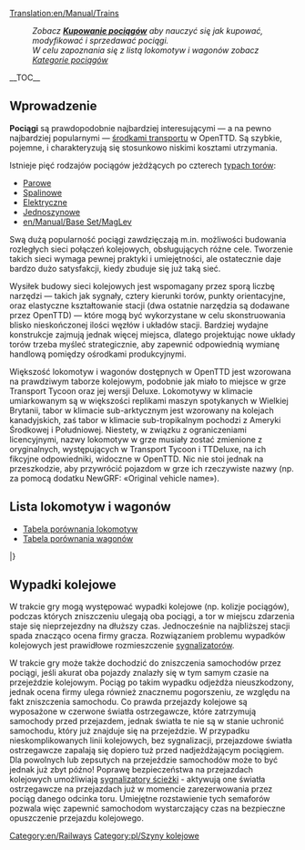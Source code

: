 [[Translation:en/Manual/Trains]]
{{pl/Spis treści}}
:''Zobacz '''[[en/Manual/Buying trains|Kupowanie pociągów]]''' aby nauczyć się jak kupować, modyfikować i sprzedawać pociągi.''
:''W celu zapoznania się z listą lokomotyw i wagonów zobacz [[:Category:pl/Koleje|Kategorie pociągów]]''
__TOC__
==Wprowadzenie==

'''Pociągi''' są prawdopodobnie najbardziej interesującymi — a na pewno najbardziej popularnymi — [[pl/Manual/Pojazdy|środkami transportu]] w OpenTTD. Są szybkie, pojemne, i charakteryzują się stosunkowo niskimi kosztami utrzymania. 

Istnieje pięć rodzajów pociągów jeżdżących po czterech [[en/Manual/Base Set/Types of railway|typach torów]]:
* [[pl/Manual/Base Set/Tory kolejowe|Parowe]]
* [[pl/Manual/Base Set/Tory kolejowe|Spalinowe]]
* [[en/Manual/Base Set/Electrified railways|Elektryczne]]
* [[en/Manual/Base Set/Monorail|Jednoszynowe]]
* [[en/Manual/Base Set/MagLev]]

Swą dużą popularność pociągi zawdzięczają m.in. możliwości budowania rozległych sieci połączeń kolejowych, obsługujących różne cele. Tworzenie takich sieci wymaga pewnej praktyki i umiejętności, ale ostatecznie daje bardzo dużo satysfakcji, kiedy zbuduje się już taką sieć.

Wysiłek budowy sieci kolejowych jest wspomagany przez sporą liczbę narzędzi — takich jak sygnały, cztery kierunki torów, punkty orientacyjne, oraz elastyczne kształtowanie stacji (dwa ostatnie narzędzia są dodawane przez OpenTTD) — które mogą być wykorzystane w celu skonstruowania blisko nieskończonej ilości węzłów i układów stacji. Bardziej wydajne konstrukcje zajmują jednak więcej miejsca, dlatego projektując nowe układy torów trzeba myśleć strategicznie, aby zapewnić odpowiednią wymianę handlową pomiędzy ośrodkami produkcyjnymi.

Większość lokomotyw i wagonów dostępnych w OpenTTD jest wzorowana na prawdziwym taborze kolejowym, podobnie jak miało to miejsce w grze Transport Tycoon oraz jej wersji Deluxe. Lokomotywy w klimacie umiarkowanym są w większości replikami maszyn spotykanych w Wielkiej Brytanii, tabor w klimacie sub-arktycznym jest wzorowany na kolejach kanadyjskich, zaś tabor w klimacie sub-tropikalnym pochodzi z Ameryki Środkowej i Południowej. Niestety, w związku z ograniczeniami licencyjnymi, nazwy lokomotyw w grze musiały zostać zmienione z oryginalnych, występujących w Transport Tycoon i TTDeluxe, na ich fikcyjne odpowiedniki, widoczne w OpenTTD. Nic nie stoi jednak na przeszkodzie, aby przywrócić pojazdom w grze ich rzeczywiste nazwy (np. za pomocą dodatku NewGRF: «Original vehicle name»).

==Lista lokomotyw i wagonów==

* [[pl/Manual/Base Set/Trains/Porównanie lokomotyw|Tabela porównania lokomotyw]]
* [[pl/Manual/Base Set/Trains/Porównanie wagonów|Tabela porównania wagonów]]

{{en/VehicleTable/Start}}
{{en/VehicleTable/Header|Parowozy}}
{{en/VehicleTable/Row|
*[[File:en/Kirbypaultank.png|Kirby Paul Tank Engine]] [[pl/Manual/Base Set/Trains/Kirby Paul Tank|Kirby Paul Tank]]
*[[File:en/Chaneyjubilee.png|Chaney "Jubilee" Engine]] [[pl/Manual/Base Set/Trains/Chaney "Jubilee"|Chaney "Jubilee"]]
*[[File:en/Ginzua4.png|Ginzu "A4" Engine]] [[pl/Manual/Base Set/Trains/Ginzu "A4"|Ginzu "A4"]]
*[[File:en/Sh8p.png|SH "8P" Engine]] [[pl/Manual/Base Set/Trains/SH "8P"|SH "8P"]]
|
*[[File:en/Wills280.png|Wills 2-8-0 Engine]] [[pl/Manual/Base Set/Trains/Wills 2-8-0|Wills 2-8-0]]
|
*[[File:en/Wills280.png|Wills 2-8-0 Engine]] [[pl/Manual/Base Set/Trains/Wills 2-8-0|Wills 2-8-0]]
|
*[[File:en/Powernautchoochoo.png|Ploddyphut Choo-Choo Engine]] [[en/Manual/Base Set/Trains/Ploddyphut Choo-Choo]]
*[[File:en/Ploddyphutchoochoo.png|Powernaut Choo-Choo Engine]] [[en/Manual/Base Set/Trains/Powernaut Choo-Choo]]
*[[File:en/Mightymoverchoochoo.png|Might Mover Choo-Choo Engine]] [[en/Manual/Base Set/Trains/Mightymover Choo-Choo]]
}}
{{en/VehicleTable/Header|Spalinowe}}
{{en/VehicleTable/Row|
*[[File:en/Manleymoreldmu.png|Manley-Morel DMU Engine]] [[pl/Manual/Base Set/Trains/Manley-Morel DMU|Manley-Morel DMU]]
*[[File:en/Shhendry25.png|SH/Hendry "25" Engine]] [[pl/Manual/Base Set/Trains/Hendry "25"|SH/Hendry "25"]]
*[[File:en/Floss47.png|Floss "47" Engine]] [[pl/Manual/Base Set/Trains/Floss "47"|Floss "47"]]
*[[File:en/Uu37.png|UU "37" Engine]] [[pl/Manual/Base Set/Trains/UU "37"|UU "37"]]
*[[File:en/Sh125.png|SH "125" Engine]] [[pl/Manual/Base Set/Trains/SH "125"|SH "125"]]
*[[File:en/Dash.png|"Dash" Engine]] [[pl/Manual/Base Set/Trains/Dash|"Dash"]]
|
*[[File:en/Mjs250.png|MJS 250 Engine]] [[pl/Manual/Base Set/Trains/MJS250|MJS250]]
*[[File:en/Kelling3100.png|Kelling 3100 Engine]] [[pl/Manual/Base Set/Trains/Kelling 3100|Kelling 3100]]
*[[File:en/Cs4000.png|CS4000 Engine]] [[pl/Manual/Base Set/Trains/CS4000|CS4000]]
*[[File:en/Cs2400.png|CS2400 Engine]] [[pl/Manual/Base Set/Trains/CS2400|CS2400]]
*[[File:en/Mjs1000.png|MJS 1000 Engine]] [[pl/Manual/Base Set/Trains/MJS 1000|MJS 1000]]
*[[File:en/Centennial.png|Centennial Engine]] [[pl/Manual/Base Set/Trains/Centennial|Centennial]]
*[[File:en/Turnerturbo.png|Turner Turbo]] [[pl/Manual/Base Set/Trains/Turner Turbo|Turner Turbo]]
|
*[[File:en/Mjs250.png|MJS 250 Engine]] [[pl/Manual/Base Set/Trains/MJS250|MJS250]]
*[[File:en/Kelling3100.png|Kelling 3100 Engine]] [[pl/Manual/Base Set/Trains/Kelling 3100|Kelling 3100]]
*[[File:en/Cs4000.png|CS4000 Engine]] [[pl/Manual/Base Set/Trains/CS4000|CS4000]]
*[[File:en/Cs2400.png|CS2400 Engine]] [[pl/Manual/Base Set/Trains/CS2400|CS2400]]
*[[File:en/Mjs1000.png|MJS 1000 Engine]] [[pl/Manual/Base Set/Trains/MJS 1000|MJS 1000]]
*[[File:en/Centennial.png|Centennial Engine]] [[pl/Manual/Base Set/Trains/Centennial|Centennial]]
*[[File:en/Turnerturbo.png|Turner Turbo]] [[pl/Manual/Base Set/Trains/Turner Turbo|Turner Turbo]]
|
*[[File:en/Ploddyphutdiesel.png|Ploddyphut Diesel]] [[en/Manual/Base Set/Trains/Ploddyphut Diesel]]
*[[File:en/Powernautdiesel.png|Powernaut Diesel]] [[en/Manual/Base Set/Trains/Powernaut Diesel]]
}}
{{en/VehicleTable/Header|Elektryczne}}
{{en/VehicleTable/Row|
*[[File:en/Sh30.png|SH "30" Engine]] [[pl/Manual/Base Set/Trains/SH "30"|SH "30"]]
*[[File:en/Sh40.png|SH "40" Engine]] [[pl/Manual/Base Set/Trains/SH "40"|SH "40"]]
*[[File:en/Tim.png|"T.I.M" Engine]] [[pl/Manual/Base Set/Trains/T.I.M.|"T.I.M."]]
*[[File:en/Asiastar.png|"Asiastar" Engine]] [[pl/Manual/Base Set/Trains/AsiaStar|"AsiaStar"]]
|
None
|
None
|
None
}}
{{en/VehicleTable/Header|Jednoszynowe}}
{{en/VehicleTable/Row|
*[[File:en/X2001.png|X2001 Monorail Engine]] [[en/Manual/Base Set/Trains/X2001|'X2001']]
*[[File:en/Millenniumz1.png|Milennium 'Z1' Monorail Engine]] [[en/Manual/Base Set/Trains/Millennium Z1|'Millennium Z1']]
|
*[[File:en/X2001.png|X2001 Monorail Engine]] [[en/Manual/Base Set/Trains/X2001|'X2001']]
*[[File:en/Millenniumz1.png|Milennium 'Z1' Monorail Engine]] [[en/Manual/Base Set/Trains/Millennium Z1|'Millennium Z1']]
|
*[[File:en/X2001.png|X2001 Monorail Engine]] [[en/Manual/Base Set/Trains/X2001|'X2001']]
*[[File:en/Millenniumz1.png|Milennium 'Z1' Monorail Engine]] [[en/Manual/Base Set/Trains/Millennium Z1|'Millennium Z1']]
|
*[[File:en/Wizzowowz99.png|Wizzowow 'Z99' Monorail Engine]] [[en/Manual/Base Set/Trains/Wizzowow Z99]]
}}
{{en/VehicleTable/Header|MagLev}}
{{en/VehicleTable/Row|
*[[File:en/Lev1leviathan.png|MagLev Engine 1: Leviathan]] [[en/Manual/Base Set/Trains/Lev1 'Leviathan']]
*[[File:en/Lev2cyclops.png|MagLev Engine 2: Cyclops]] [[en/Manual/Base Set/Trains/Lev2 'Cyclops']]
*[[File:en/Lev3pegasus.png|MagLev Engine 3: Pegasus]] [[en/Manual/Base Set/Trains/Lev3 'Pegasus']]
*[[File:en/Lev4chimaerarhead.png|MagLev Engine 4: Chimaera (front)]] [[en/Manual/Base Set/Trains/Lev4 'Chimaera']]
|
*[[File:en/Lev1leviathan.png|MagLev Engine 1: Leviathan]] [[en/Manual/Base Set/Trains/Lev1 'Leviathan']]
*[[File:en/Lev2cyclops.png|MagLev Engine 2: Cyclops]] [[en/Manual/Base Set/Trains/Lev2 'Cyclops']]
*[[File:en/Lev3pegasus.png|MagLev Engine 3: Pegasus]] [[en/Manual/Base Set/Trains/Lev3 'Pegasus']]
*[[File:en/Lev4chimaerarhead.png|MagLev Engine 4: Chimaera (front)]] [[en/Manual/Base Set/Trains/Lev4 'Chimaera']]
|
*[[File:en/Lev1leviathan.png|MagLev Engine 1: Leviathan]] [[en/Manual/Base Set/Trains/Lev1 'Leviathan']]
*[[File:en/Lev2cyclops.png|MagLev Engine 2: Cyclops]] [[en/Manual/Base Set/Trains/Lev2 'Cyclops']]
*[[File:en/Lev3pegasus.png|MagLev Engine 3: Pegasus]] [[en/Manual/Base Set/Trains/Lev3 'Pegasus']]
*[[File:en/Lev4chimaerarhead.png|MagLev Engine 4: Chimaera (front)]] [[en/Manual/Base Set/Trains/Lev4 'Chimaera']]
|
*[[File:en/Wizzowowrocketeer.png|Toyland Wizzowow Rocketeer]] [[en/Manual/Base Set/Trains/Wizzowow Rocketeer]]
}}
{{en/VehicleTable/Header|Wagony}}
{{en/VehicleTable/Row|
*[[File:en/Passengercarriage.png|Standard Passenger Carriage]] [[pl/Manual/Base Set/Trains/Przewóz pasażerski|Passenger Carriage]]
*[[File:en/Mailvan.png|Standard Mail Van]] [[pl/Manual/Base Set/Trains/Wagon pocztowy|Mail Van]]
*[[File:en/Coaltruck.png|Standard Coal Truck]] [[pl/Manual/Base Set/Trains/Wagon na węgiel|Coal Truck]]
*[[File:en/Oiltanker.png|Standard Oil Tanker]] [[pl/Manual/Base Set/Trains/Cysterna na ropę|Oil Tanker]]
*[[File:en/Livestockvan.png|Standard Livestock Van]] [[pl/Manual/Base Set/Trains/Wagon na żywiec|Livestock Van]]
*[[File:en/Goodsvan.png|Standard Goods Van]] [[pl/Manual/Base Set/Trains/Wagon towarowy|Goods Van]]
*[[File:en/Grainhopper.png|Standard Grain Hopper]] [[pl/Manual/Base Set/Trains/Wagon na ziarno|Grain Hopper]]
*[[File:en/Woodtruck.png|Standard Wood Truck]] [[pl/Manual/Base Set/Trains/Wagon na drewno|Wood Truck]]
*[[File:en/Ironorehopper.png|Standard Iron Ore Hopper]] [[pl/Manual/Base Set/Trains/Wagon na rudę żelaza|Iron Ore Hopper]]
*[[File:en/Steeltruck.png|Standard Steel Truck]] [[pl/Manual/Base Set/Trains/Wagon na stal|Steel Truck]]
*[[File:en/Armouredvan.png|Standard Armoured Van]] [[pl/Manual/Base Set/Trains/Wagon opancerzony|Armoured Van]]
|
*[[File:en/Passengercarriagex.png|Tropical and Sub-arctic Passenger Carriage]] [[pl/Manual/Base Set/Trains/Przewóz pasażerski|Passenger Carriage]]
*[[File:en/Mailvan.png|Standard Mail Van]] [[pl/Manual/Base Set/Trains/Wagon pocztowy|Mail Van]]
*[[File:en/Coaltruck.png|Standard Coal Truck]] [[pl/Manual/Base Set/Trains/Wagon na węgiel|Coal Truck]]
*[[File:en/Oiltanker.png|Standard Oil Tanker]] [[pl/Manual/Base Set/Trains/Cysterna na ropę|Oil Tanker]]
*[[File:en/Livestockvan.png|Standard Livestock Van]] [[pl/Manual/Base Set/Trains/Wagon na żywiec|Livestock Van]]
*[[File:en/Goodsvan.png|Standard Goods Van]] [[pl/Manual/Base Set/Trains/Wagon towarowy|Goods Van]]
*[[File:en/Grainhopper.png|Standard Grain Hopper]] [[pl/Manual/Base Set/Trains/Wagon na ziarno|Grain Hopper]]
*[[File:en/Woodtruck.png|Standard Wood Truck]] [[pl/Manual/Base Set/Trains/Wagon na drewno|Wood Truck]]
*[[File:en/Armouredvan.png|Standard Armoured Van]] [[pl/Manual/Base Set/Trains/Wagon opancerzony|Armoured Van]]
*[[File:en/Foodvan.png|Tropical and Sub-arctic Food Van]] [[pl/Manual/Base Set/Trains/Wagon na żywność|Food Van]]
*[[File:en/Papertruck.png|Tropical and Sub-arctic Paper Truck]] [[pl/Manual/Base Set/Trains/Wagon na papier|Paper Truck]]
|
*[[File:en/Passengercarriagex.png|Tropical and Sub-arctic Passenger Carriage]] [[pl/Manual/Base Set/Trains/Przewóz pasażerski|Passenger Carriage]]
*[[File:en/Mailvan.png|Standard Mail Van]] [[pl/Manual/Base Set/Trains/Wagon pocztowy|Mail Van]]
*[[File:en/Oiltanker.png|Standard Oil Tanker]] [[pl/Manual/Base Set/Trains/Cysterna na ropę|Oil Tanker]]
*[[File:en/Goodsvan.png|Standard Goods Van]] [[pl/Manual/Base Set/Trains/Wagon towarowy|Goods Van]]
*[[File:en/Grainhopper.png|Standard Grain Hopper]] [[pl/Manual/Base Set/Trains/Wagon na ziarno|Grain Hopper]]
*[[File:en/Woodtruck.png|Standard Wood Truck]] [[pl/Manual/Base Set/Trains/Wagon na drewno|Wood Truck]]
*[[File:en/Armouredvan.png|Standard Armoured Van]] [[pl/Manual/Base Set/Trains/Wagon opancerzony|Armoured Van]]
*[[File:en/Foodvan.png|Tropical and Sub-arctic Food Van]] [[pl/Manual/Base Set/Trains/Wagon na żywność|Food Van]]
*[[File:en/Copperorehopper.png|Tropical Copper Ore Hopper]] [[pl/Manual/Base Set/Trains/Wagon na rudę miedzi|Copper Ore Hopper]]
*[[File:en/Watertanker.png|Tropical Water Tanker]] [[pl/Manual/Base Set/Trains/Cysterna na wodę|Water Tanker]]
*[[File:en/Fruittruck.png|Tropical Fruit Truck]] [[pl/Manual/Base Set/Trains/Wagon na owoce|Fruit Truck]]
*[[File:en/Rubbertruck.png|Tropcial Rubber Truck]] [[pl/Manual/Base Set/Trains/Wagon na kauczuk|Rubber Truck]]
|
*[[File:en/Passengercarriagetoyland.png|Standard Passenger Carriage]] [[en/Manual/Base Set/Trains/Passenger Carriage]]
*[[File:en/Mailvanx.png|Standard Mail Van]] [[en/Manual/Base Set/Trains/Mail Van]]
*[[File:en/Sugartruck.png|Toyland Sugar Truck]] [[en/Manual/Base Set/Trains/Sugar Truck]]
*[[File:en/Candyflosshopper.png|Toyland Candyfloss Hopper]] [[en/Manual/Base Set/Trains/Candyfloss Hopper]]
*[[File:en/Toffeehopper.png|Toyland Toffee Hopper]] [[en/Manual/Base Set/Trains/Toffee Hopper]]
*[[File:en/Bubblevan.png|Toyland Bubble Van]] [[en/Manual/Base Set/Trains/Bubble Van]]
*[[File:en/Colatanker.png|Toyland Cola Tanker]] [[en/Manual/Base Set/Trains/Cola Tanker]]
*[[File:en/Sweetvan.png|Toyland Sweet Van]] [[en/Manual/Base Set/Trains/Sweet Van]]
*[[File:en/Toyvan.png|Toyland Toy Van]] [[en/Manual/Base Set/Trains/Toy Van]]
*[[File:en/Batterytruck.png|Toyland Battery Truck]] [[en/Manual/Base Set/Trains/Battery Truck]]
*[[File:en/Fuzzydrinktruck.png|Toyland Fuzzy Drink Truck]] [[en/Manual/Base Set/Trains/Fizzy Drink Truck]]
*[[File:en/Plastictruck.png|Toyland Plastic Truck]] [[en/Manual/Base Set/Trains/Plastic Truck]]
}}
|}

==Wypadki kolejowe==
W trakcie gry mogą występować wypadki kolejowe (np. kolizje pociągów), podczas których zniszczeniu ulegają oba pociągi, a tor w miejscu zdarzenia staje się nieprzejezdny na dłuższy czas. Jednocześnie na najbliższej stacji spada znacząco ocena firmy gracza. Rozwiązaniem problemu wypadków kolejowych jest prawidłowe rozmieszczenie [[pl/Manual/Sygnalizacja|sygnalizatorów]].

W trakcie gry może także dochodzić do zniszczenia samochodów przez pociągi, jeśli akurat oba pojazdy znalazły się w tym samym czasie na przejeździe kolejowym. Pociąg po takim wypadku odjeżdża nieuszkodzony, jednak ocena firmy ulega również znacznemu pogorszeniu, ze względu na fakt zniszczenia samochodu. Co prawda przejazdy kolejowe są wyposażone w czerwone światła ostrzegawcze, które zatrzymują samochody przed przejazdem, jednak światła te nie są w stanie uchronić samochodu, który już znajduje się na przejeździe. W przypadku nieskomplikowanych linii kolejowych, bez sygnalizacji, przejazdowe światła ostrzegawcze zapalają się dopiero tuż przed nadjeżdżającym pociągiem. Dla powolnych lub zepsutych na przejeździe samochodów może to być jednak już zbyt późno! Poprawę bezpieczeństwa na przejazdach kolejowych umożliwiają [[pl/Manual/Sygnalizacja#Path_Signals|sygnalizatory ścieżki]] - aktywują one światła ostrzegawcze na przejazdach już w momencie zarezerwowania przez pociąg danego odcinka toru. Umiejętne rozstawienie tych semaforów pozwala więc zapewnić samochodom wystarczający czas na bezpieczne opuszczenie przejazdu kolejowego.

[[Category:en/Railways]][[Category:pl/Szyny kolejowe]]